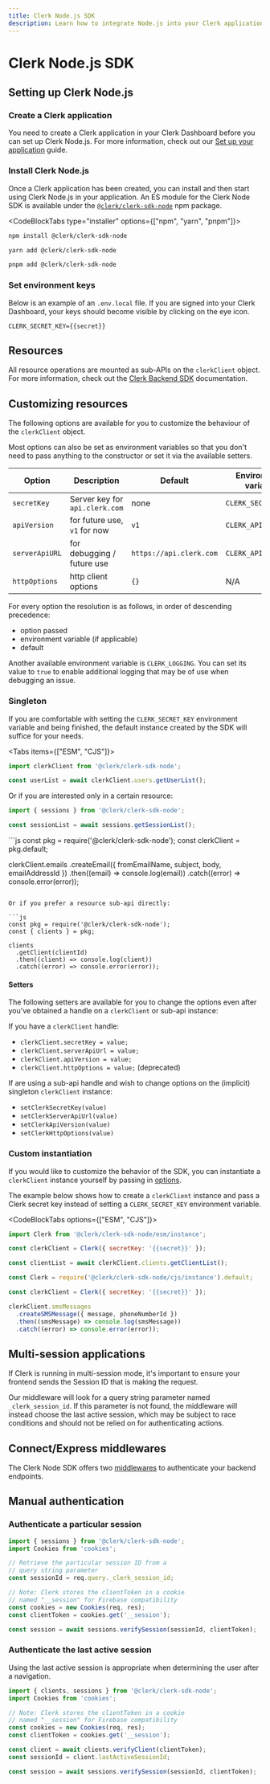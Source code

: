 ```yaml
---
title: Clerk Node.js SDK
description: Learn how to integrate Node.js into your Clerk application.
---
```


# Clerk Node.js SDK

## Setting up Clerk Node.js

<Steps>

### Create a Clerk application 

You need to create a Clerk application in your Clerk Dashboard before you can set up Clerk Node.js. For more information, check out our [Set up your application](/docs/quickstarts/setup-clerk) guide.

### Install Clerk Node.js

Once a Clerk application has been created, you can install and then start using Clerk Node.js in your application. An ES module for the Clerk Node SDK is available under the [`@clerk/clerk-sdk-node`](https://www.npmjs.com/package/@clerk/clerk-sdk-node) npm package.

<CodeBlockTabs type="installer" options={["npm", "yarn", "pnpm"]}>
```sh filename="terminal"
npm install @clerk/clerk-sdk-node
```

```sh filename="terminal"
yarn add @clerk/clerk-sdk-node
```

```sh filename="terminal"
pnpm add @clerk/clerk-sdk-node
```
</CodeBlockTabs>

### Set environment keys

Below is an example of an `.env.local` file. If you are signed into your Clerk Dashboard, your keys should become visible by clicking on the eye icon.

<InjectKeys>

```env filename=".env.local"
CLERK_SECRET_KEY={{secret}}
```

</InjectKeys>

</Steps>

## Resources

All resource operations are mounted as sub-APIs on the `clerkClient` object. For more information, check out the [Clerk Backend SDK](/docs/references/backend/overview) documentation.

## Customizing resources

The following options are available for you to customize the behaviour of the `clerkClient` object.

<Callout type="info">
  Most options can also be set as environment variables so that you don't need to pass anything to the constructor or set it via the available setters.
</Callout>

| Option | Description | Default | Environment variable |
| --- | --- | --- | --- |
| `secretKey` | Server key for `api.clerk.com` | none | `CLERK_SECRET_KEY` |
| `apiVersion` | for future use, `v1` for now | `v1` | `CLERK_API_VERSION` |
| `serverApiURL` | for debugging / future use | `https://api.clerk.com` | `CLERK_API_URL` |
| `httpOptions` | http client options | `{}` | N/A |

For every option the resolution is as follows, in order of descending precedence:

- option passed
- environment variable (if applicable)
- default

Another available environment variable is `CLERK_LOGGING`. You can set its value to `true` to enable additional logging that may be of use when debugging an issue.

### Singleton

If you are comfortable with setting the `CLERK_SECRET_KEY` environment variable and being finished, the default instance created by the SDK will suffice for your needs.

<Tabs items={["ESM", "CJS"]}>
  <Tab>
  ```js
  import clerkClient from '@clerk/clerk-sdk-node';

  const userList = await clerkClient.users.getUserList();
  ```

  Or if you are interested only in a certain resource:

  ```js
  import { sessions } from '@clerk/clerk-sdk-node';

  const sessionList = await sessions.getSessionList();
  ```
  </Tab>

  <Tab>
  ```js
  const pkg = require('@clerk/clerk-sdk-node');
  const clerkClient = pkg.default;

  clerkClient.emails
    .createEmail({ fromEmailName, subject, body, emailAddressId })
    .then((email) => console.log(email))
    .catch((error) => console.error(error));
  ```

  Or if you prefer a resource sub-api directly:

  ```js
  const pkg = require('@clerk/clerk-sdk-node');
  const { clients } = pkg;

  clients
    .getClient(clientId)
    .then((client) => console.log(client))
    .catch((error) => console.error(error));
  ```
  </Tab>
</Tabs>

#### Setters

The following setters are available for you to change the options even after you've obtained a handle on a `clerkClient` or sub-api instance:

If you have a `clerkClient` handle:

- `clerkClient.secretKey = value;`
- `clerkClient.serverApiUrl = value;`
- `clerkClient.apiVersion = value;`
- `clerkClient.httpOptions = value;` (deprecated)

If are using a sub-api handle and wish to change options on the (implicit) singleton `clerkClient` instance:

- `setClerkSecretKey(value)`
- `setClerkServerApiUrl(value)`
- `setClerkApiVersion(value)`
- `setClerkHttpOptions(value)`

### Custom instantiation

If you would like to customize the behavior of the SDK, you can instantiate a `clerkClient` instance yourself by passing in [options](#customizing-resources).

The example below shows how to create a `clerkClient` instance and pass a Clerk secret key instead of setting a `CLERK_SECRET_KEY` environment variable.

<InjectKeys>

<CodeBlockTabs options={["ESM", "CJS"]}>
```js
import Clerk from '@clerk/clerk-sdk-node/esm/instance';

const clerkClient = Clerk({ secretKey: '{{secret}}' });

const clientList = await clerkClient.clients.getClientList();
```

```js
const Clerk = require('@clerk/clerk-sdk-node/cjs/instance').default;

const clerkClient = Clerk({ secretKey: '{{secret}}' });

clerkClient.smsMessages
  .createSMSMessage({ message, phoneNumberId })
  .then((smsMessage) => console.log(smsMessage))
  .catch((error) => console.error(error));
```
</CodeBlockTabs>

</InjectKeys>

## Multi-session applications

If Clerk is running in multi-session mode, it's important to ensure your frontend sends the Session ID that is making the request.

Our middleware will look for a query string parameter named `_clerk_session_id`. If this parameter is not found, the middleware will instead choose the last active session, which may be subject to race conditions and should not be relied on for authenticating actions.

## Connect/Express middlewares

The Clerk Node SDK offers two [middlewares](/docs/backend-requests/handling/nodejs) to authenticate your backend endpoints.

## Manual authentication

### Authenticate a particular session

```js
import { sessions } from '@clerk/clerk-sdk-node';
import Cookies from 'cookies';

// Retrieve the particular session ID from a
// query string parameter
const sessionId = req.query._clerk_session_id;

// Note: Clerk stores the clientToken in a cookie 
// named "__session" for Firebase compatibility
const cookies = new Cookies(req, res);
const clientToken = cookies.get('__session');  

const session = await sessions.verifySession(sessionId, clientToken);
```

### Authenticate the last active session

Using the last active session is appropriate when determining the user after a navigation.

```js
import { clients, sessions } from '@clerk/clerk-sdk-node';
import Cookies from 'cookies';

// Note: Clerk stores the clientToken in a cookie 
// named "__session" for Firebase compatibility
const cookies = new Cookies(req, res);
const clientToken = cookies.get('__session');  

const client = await clients.verifyClient(clientToken);
const sessionId = client.lastActiveSessionId;

const session = await sessions.verifySession(sessionId, clientToken);
```